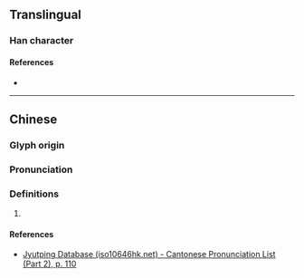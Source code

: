 {{character info}}
==Translingual==

===Han character===
{{Han char|rn=61|rad=心|as=12|sn=16|four=87332|canj=CMP|ids=⿱鈞心}}

====References====
* {{Han ref|kx=0402.050|dkj=11199|dj=0742.080|hdz=42350.190|uh=618C|ud=24972|bh=E9A3|bd=59811}}

----

==Chinese==
{{zh-forms}}

===Glyph origin===
{{Han etym}}

===Pronunciation===
{{zh-pron
|m=qióng
|c=king4
|mc=y
|oc=y
|cat=
}}

===Definitions===
{{zh-hanzi}}

# {{rfdef|zh}}

====References====
* [http://www.iso10646hk.net/jp/document/download.jsp Jyutping Database (iso10646hk.net) - Cantonese Pronunciation List (Part 2), p. 110]